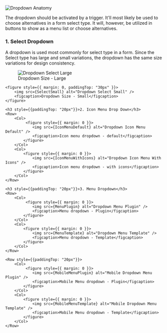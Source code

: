 

<Section contained={true} title="Anatomy">
	<img src={Anatomy} alt="Dropdown Anatomy" />
	<p style={{ paddingTop: "20px" }}>
		The dropdown should be activated by a trigger. It'll most likely be used to
		choose alternatives in a form select type. It will, however, be utilized in
		buttons to show as a menu list or choose alternatives.
	</p>
</Section>

<Section contained={true} title="Variation">
	<h3>1. Select Dropdown</h3>
	<p>
		A dropdown is used most commonly for select type in a form. Since the Select
		type has large and small variations, the dropdown has the same size
		variations for design consistency.
	</p>
	<figure style={{ margin: 0 }}>
		<img src={SelectLarge} alt="Dropdown Select Large" />
		<figcaption>Dropdown Size - Large</figcaption>
	</figure>

    <figure style={{ margin: 0, paddingTop: "30px" }}>
    	<img src={SelectSmall} alt="Dropdown Select Small" />
    	<figcaption>Dropdown Size - Small</figcaption>
    </figure>

    <h3 style={{paddingTop: "20px"}}>2. Icon Menu Drop Down</h3>
    <Row>
    	<Col>
    		 <figure style={{ margin: 0 }}>
    			<img src={IconMenuDefault} alt="Dropdown Icon Menu Default" />
    			<figcaption>Icon menu dropdown - default</figcaption>
    		</figure>
    	</Col>
    	<Col>
    		<figure style={{ margin: 0 }}>
    			<img src={IconMenuWithIcons} alt="Dropdown Icon Menu With Icons" />
    			<figcaption>Icon menu dropdown - with icons</figcaption>
    		</figure>
    	</Col>
    </Row>

    <h3 style={{paddingTop: "20px"}}>3. Menu Dropdown</h3>
    <Row>
    	<Col>
    		 <figure style={{ margin: 0 }}>
    			<img src={MenuPlugin} alt="Dropdown Menu Plugin" />
    			<figcaption>Menu dropdown - Plugin</figcaption>
    		</figure>
    	</Col>
    	<Col>
    		<figure style={{ margin: 0 }}>
    			<img src={MenuTemplate} alt="Dropdown Menu Template" />
    			<figcaption>Menu dropdown - Template</figcaption>
    		</figure>
    	</Col>
    </Row>

    <Row style={{paddingTop: "20px"}}>
    	<Col>
    		 <figure style={{ margin: 0 }}>
    			<img src={MobileMenuPlugin} alt="Mobile Dropdown Menu Plugin" />
    			<figcaption>Mobile Menu dropdown - Plugin</figcaption>
    		</figure>
    	</Col>
    	<Col>
    		<figure style={{ margin: 0 }}>
    			<img src={MobileMenuTemplate} alt="Mobile Dropdown Menu Template" />
    			<figcaption>Mobile Menu dropdown - Template</figcaption>
    		</figure>
    	</Col>
    </Row>

</Section>
